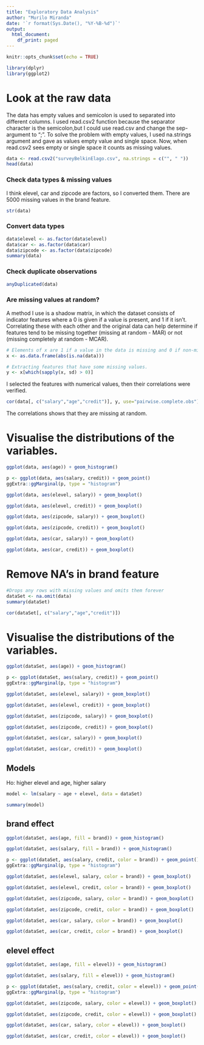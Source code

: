 ```yaml
---
title: "Exploratory Data Analysis"
author: "Murilo Miranda"
date: '`r format(Sys.Date(), "%Y-%B-%d")`'
output:
  html_document:
    df_print: paged
---
```


```r
knitr::opts_chunk$set(echo = TRUE)
```

```r
library(dplyr)
library(ggplot2)
```

# Look at the raw data
The data has empty values and semicolon is used to separated into different columns. I used read.csv2 function because the separator character is the semicolon,but I could use read.csv and change the sep-argument to ";". To solve the problem with empty values, I used na.strings argument and gave as values empty value and single space. Now, when read.csv2 sees empty or single space it counts as missing values.

```r
data <- read.csv2("surveyBelkinElago.csv", na.strings = c("", " "))
head(data)
```


### Check data types & missing values
I think elevel, car and zipcode are factors, so I converted them. There are 5000 missing values in the brand feature.

```r
str(data)
```

### Convert data types
```r
data$elevel <- as.factor(data$elevel)
data$car <- as.factor(data$car)
data$zipcode <- as.factor(data$zipcode)
summary(data)
```

### Check duplicate observations
```r
anyDuplicated(data)
```


### Are missing values at random?
A method I use is a shadow matrix, in which the dataset consists of indicator features where a 0 is given if a value is present, and 1 if it isn't. Correlating these with each other and the original data can help determine if features tend to be missing together (missing at random - MAR) or not (missing completely at random - MCAR). 

```r
# Elements of x are 1 if a value in the data is missing and 0 if non-missing.
x <- as.data.frame(abs(is.na(data)))

# Extracting features that have some missing values.
y <- x[which(sapply(x, sd) > 0)]
```

I selected the features with numerical values, then their correlations were verified.
```r
cor(data[, c("salary","age","credit")], y, use="pairwise.complete.obs")
```

The correlations shows that they are missing at random.

# Visualise the distributions of the variables.

```r
ggplot(data, aes(age)) + geom_histogram()
```

```r
p <- ggplot(data, aes(salary, credit)) + geom_point()
ggExtra::ggMarginal(p, type = "histogram")
```

```r
ggplot(data, aes(elevel, salary)) + geom_boxplot()
```

```r
ggplot(data, aes(elevel, credit)) + geom_boxplot()
```

```r
ggplot(data, aes(zipcode, salary)) + geom_boxplot()
```

```r
ggplot(data, aes(zipcode, credit)) + geom_boxplot()
```

```r
ggplot(data, aes(car, salary)) + geom_boxplot()
```

```r
ggplot(data, aes(car, credit)) + geom_boxplot()
```

# Remove NA's in brand feature
```r
#Drops any rows with missing values and omits them forever
dataSet <- na.omit(data)
summary(dataSet)
```

```r
cor(dataSet[, c("salary","age","credit")])
```
# Visualise the distributions of the variables.

```r
ggplot(dataSet, aes(age)) + geom_histogram()
```

```r
p <- ggplot(dataSet, aes(salary, credit)) + geom_point()
ggExtra::ggMarginal(p, type = "histogram")
```

```r
ggplot(dataSet, aes(elevel, salary)) + geom_boxplot()
```

```r
ggplot(dataSet, aes(elevel, credit)) + geom_boxplot()
```

```r
ggplot(dataSet, aes(zipcode, salary)) + geom_boxplot()
```

```r
ggplot(dataSet, aes(zipcode, credit)) + geom_boxplot()
```

```r
ggplot(dataSet, aes(car, salary)) + geom_boxplot()
```

```r
ggplot(dataSet, aes(car, credit)) + geom_boxplot()
```


## Models
Ho: higher elevel and age, higher salary
```r
model <- lm(salary ~ age + elevel, data = dataSet)

summary(model)
```

## brand effect
```r
ggplot(dataSet, aes(age, fill = brand)) + geom_histogram()
```

```r
ggplot(dataSet, aes(salary, fill = brand)) + geom_histogram()
```

```r
p <- ggplot(dataSet, aes(salary, credit, color = brand)) + geom_point()
ggExtra::ggMarginal(p, type = "histogram")
```

```r
ggplot(dataSet, aes(elevel, salary, color = brand)) + geom_boxplot()
```

```r
ggplot(dataSet, aes(elevel, credit, color = brand)) + geom_boxplot()
```

```r
ggplot(dataSet, aes(zipcode, salary, color = brand)) + geom_boxplot()
```

```r
ggplot(dataSet, aes(zipcode, credit, color = brand)) + geom_boxplot()
```

```r
ggplot(dataSet, aes(car, salary, color = brand)) + geom_boxplot()
```

```r
ggplot(dataSet, aes(car, credit, color = brand)) + geom_boxplot()
```

## elevel effect
```r
ggplot(dataSet, aes(age, fill = elevel)) + geom_histogram()
```

```r
ggplot(dataSet, aes(salary, fill = elevel)) + geom_histogram()
```

```r
p <- ggplot(dataSet, aes(salary, credit, color = elevel)) + geom_point()
ggExtra::ggMarginal(p, type = "histogram")
```

```r
ggplot(dataSet, aes(zipcode, salary, color = elevel)) + geom_boxplot()
```

```r
ggplot(dataSet, aes(zipcode, credit, color = elevel)) + geom_boxplot()
```

```r
ggplot(dataSet, aes(car, salary, color = elevel)) + geom_boxplot()
```

```r
ggplot(dataSet, aes(car, credit, color = elevel)) + geom_boxplot()
```